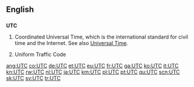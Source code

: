 ==English==

==={{initialism}}===
{{wikipedia}}
'''UTC'''

#Coordinated Universal Time, which is the international standard for civil time and the Internet. See also [[Universal Time]].
#{{US}} {{law}} Uniform Traffic Code

[[ang:UTC]]
[[co:UTC]]
[[de:UTC]]
[[et:UTC]]
[[eu:UTC]]
[[fr:UTC]]
[[ga:UTC]]
[[ko:UTC]]
[[it:UTC]]
[[kn:UTC]]
[[rw:UTC]]
[[nl:UTC]]
[[ja:UTC]]
[[km:UTC]]
[[pl:UTC]]
[[pt:UTC]]
[[qu:UTC]]
[[scn:UTC]]
[[sk:UTC]]
[[sv:UTC]]
[[tr:UTC]]